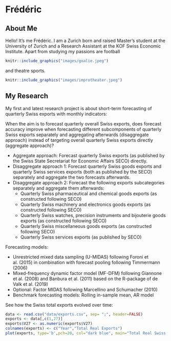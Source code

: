 # Frédéric
## About Me

Hello! It's me Frédéric. I am a Zurich born and raised Master's student at the University of Zurich and a Research Assistant at the KOF Swiss Economic Institute. Apart from studying my passions are football 
```r
knitr::include_graphics("images/goalie.jpeg")
```

and theatre sports.

```r
knitr::include_graphics("images/improtheater.jpeg")
```

## My Research

My first and latest research project is about short-term forecasting of quarterly Swiss exports with monthly indicators:

When the aim is to forecast quarterly overall Swiss exports, does forecast accuracy improve when forecasting different subcomponents of quarterly Swiss exports separately and aggregating afterwards (disaggregate approach) instead of targeting overall quarterly Swiss exports directly (aggregate approach)?  

* Aggregate approach: Forecast quarterly Swiss exports (as published by the Swiss State Secretariat for Economic Affairs SECO) directly.
* Disaggregate approach 1: Forecast quarterly Swiss goods exports and quarterly Swiss services exports (both as published by the SECO) separately and aggregate the two forecasts afterwards.
* Disaggregate approach 2: Forecast the following exports subcategories separately and aggregate them afterwards:
  + Quarterly Swiss pharmaceutical and chemical goods exports (as constructed following SECO)
  + Quarterly Swiss machinery and electronics goods exports (as constructed following SECO)
  + Quarterly Swiss watches, precision instruments and bijouterie goods exports (as constructed following SECO)
  + Quarterly Swiss miscellaneous goods exports (as constructed following SECO) 
  + Quarterly Swiss services exports (as published by SECO)

Forecasting models:\newline

*	Unrestricted mixed data sampling (U-MIDAS) following Foroni et al. (2015) in combination with forecast pooling following Timmermann (2006)
*	Mixed-frequency dynamic factor model (MF-DFM) following Giannone et al. (2008) and Banbura et al. (2011) based on the R-package of de Valk et al. (2019)
*	Optional: Factor MIDAS following Marcellino and Schumacher (2010)  
*	Benchmark forecasting models: Rolling in-sample mean, AR model

See how the Swiss total exports evolved over time:
```r
data <- read.csv("data/exports.csv", sep= ";", header=FALSE)
exports <- data[,c(1,27)]
exports$V27 <- as.numeric(exports$V27)
colnames(exports) <- c("Year","Total Real Exports")
plot(exports, type='b',pch=20, col="dark blue", main="Total Real Swiss exports (in mio CHF)")  # a scatterplot
```